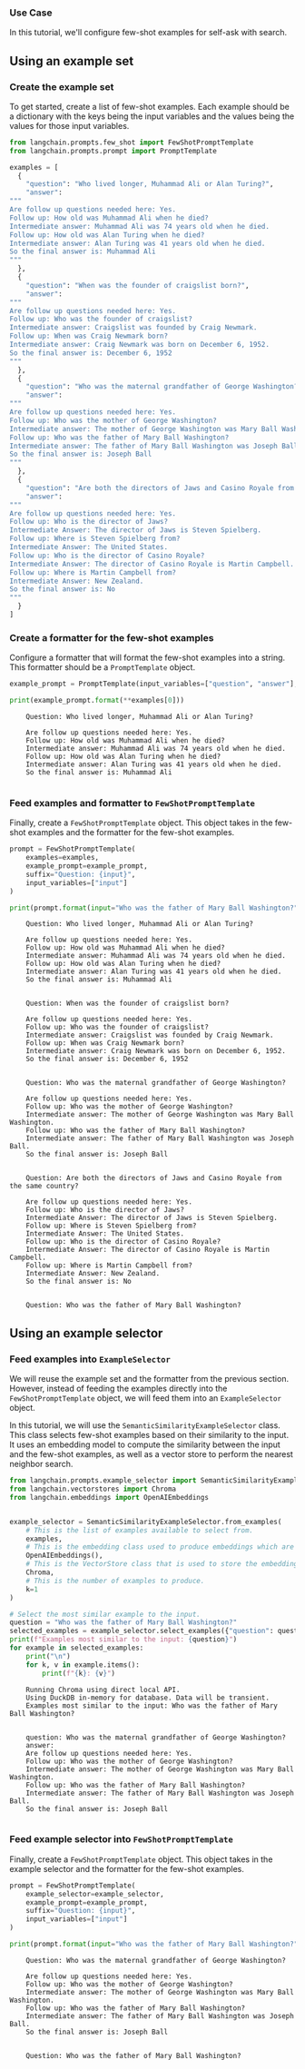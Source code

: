 ### Use Case

In this tutorial, we'll configure few-shot examples for self-ask with search.


## Using an example set

### Create the example set

To get started, create a list of few-shot examples. Each example should be a dictionary with the keys being the input variables and the values being the values for those input variables.

```python
from langchain.prompts.few_shot import FewShotPromptTemplate
from langchain.prompts.prompt import PromptTemplate

examples = [
  {
    "question": "Who lived longer, Muhammad Ali or Alan Turing?",
    "answer": 
"""
Are follow up questions needed here: Yes.
Follow up: How old was Muhammad Ali when he died?
Intermediate answer: Muhammad Ali was 74 years old when he died.
Follow up: How old was Alan Turing when he died?
Intermediate answer: Alan Turing was 41 years old when he died.
So the final answer is: Muhammad Ali
"""
  },
  {
    "question": "When was the founder of craigslist born?",
    "answer": 
"""
Are follow up questions needed here: Yes.
Follow up: Who was the founder of craigslist?
Intermediate answer: Craigslist was founded by Craig Newmark.
Follow up: When was Craig Newmark born?
Intermediate answer: Craig Newmark was born on December 6, 1952.
So the final answer is: December 6, 1952
"""
  },
  {
    "question": "Who was the maternal grandfather of George Washington?",
    "answer":
"""
Are follow up questions needed here: Yes.
Follow up: Who was the mother of George Washington?
Intermediate answer: The mother of George Washington was Mary Ball Washington.
Follow up: Who was the father of Mary Ball Washington?
Intermediate answer: The father of Mary Ball Washington was Joseph Ball.
So the final answer is: Joseph Ball
"""
  },
  {
    "question": "Are both the directors of Jaws and Casino Royale from the same country?",
    "answer":
"""
Are follow up questions needed here: Yes.
Follow up: Who is the director of Jaws?
Intermediate Answer: The director of Jaws is Steven Spielberg.
Follow up: Where is Steven Spielberg from?
Intermediate Answer: The United States.
Follow up: Who is the director of Casino Royale?
Intermediate Answer: The director of Casino Royale is Martin Campbell.
Follow up: Where is Martin Campbell from?
Intermediate Answer: New Zealand.
So the final answer is: No
"""
  }
]
```

### Create a formatter for the few-shot examples

Configure a formatter that will format the few-shot examples into a string. This formatter should be a `PromptTemplate` object.


```python
example_prompt = PromptTemplate(input_variables=["question", "answer"], template="Question: {question}\n{answer}")

print(example_prompt.format(**examples[0]))
```

<CodeOutputBlock lang="python">

```
    Question: Who lived longer, Muhammad Ali or Alan Turing?
    
    Are follow up questions needed here: Yes.
    Follow up: How old was Muhammad Ali when he died?
    Intermediate answer: Muhammad Ali was 74 years old when he died.
    Follow up: How old was Alan Turing when he died?
    Intermediate answer: Alan Turing was 41 years old when he died.
    So the final answer is: Muhammad Ali
    
```

</CodeOutputBlock>

### Feed examples and formatter to `FewShotPromptTemplate`

Finally, create a `FewShotPromptTemplate` object. This object takes in the few-shot examples and the formatter for the few-shot examples.


```python
prompt = FewShotPromptTemplate(
    examples=examples, 
    example_prompt=example_prompt, 
    suffix="Question: {input}", 
    input_variables=["input"]
)

print(prompt.format(input="Who was the father of Mary Ball Washington?"))
```

<CodeOutputBlock lang="python">

```
    Question: Who lived longer, Muhammad Ali or Alan Turing?
    
    Are follow up questions needed here: Yes.
    Follow up: How old was Muhammad Ali when he died?
    Intermediate answer: Muhammad Ali was 74 years old when he died.
    Follow up: How old was Alan Turing when he died?
    Intermediate answer: Alan Turing was 41 years old when he died.
    So the final answer is: Muhammad Ali
    
    
    Question: When was the founder of craigslist born?
    
    Are follow up questions needed here: Yes.
    Follow up: Who was the founder of craigslist?
    Intermediate answer: Craigslist was founded by Craig Newmark.
    Follow up: When was Craig Newmark born?
    Intermediate answer: Craig Newmark was born on December 6, 1952.
    So the final answer is: December 6, 1952
    
    
    Question: Who was the maternal grandfather of George Washington?
    
    Are follow up questions needed here: Yes.
    Follow up: Who was the mother of George Washington?
    Intermediate answer: The mother of George Washington was Mary Ball Washington.
    Follow up: Who was the father of Mary Ball Washington?
    Intermediate answer: The father of Mary Ball Washington was Joseph Ball.
    So the final answer is: Joseph Ball
    
    
    Question: Are both the directors of Jaws and Casino Royale from the same country?
    
    Are follow up questions needed here: Yes.
    Follow up: Who is the director of Jaws?
    Intermediate Answer: The director of Jaws is Steven Spielberg.
    Follow up: Where is Steven Spielberg from?
    Intermediate Answer: The United States.
    Follow up: Who is the director of Casino Royale?
    Intermediate Answer: The director of Casino Royale is Martin Campbell.
    Follow up: Where is Martin Campbell from?
    Intermediate Answer: New Zealand.
    So the final answer is: No
    
    
    Question: Who was the father of Mary Ball Washington?
```

</CodeOutputBlock>

## Using an example selector

### Feed examples into `ExampleSelector`

We will reuse the example set and the formatter from the previous section. However, instead of feeding the examples directly into the `FewShotPromptTemplate` object, we will feed them into an `ExampleSelector` object.


In this tutorial, we will use the `SemanticSimilarityExampleSelector` class. This class selects few-shot examples based on their similarity to the input. It uses an embedding model to compute the similarity between the input and the few-shot examples, as well as a vector store to perform the nearest neighbor search.


```python
from langchain.prompts.example_selector import SemanticSimilarityExampleSelector
from langchain.vectorstores import Chroma
from langchain.embeddings import OpenAIEmbeddings


example_selector = SemanticSimilarityExampleSelector.from_examples(
    # This is the list of examples available to select from.
    examples,
    # This is the embedding class used to produce embeddings which are used to measure semantic similarity.
    OpenAIEmbeddings(),
    # This is the VectorStore class that is used to store the embeddings and do a similarity search over.
    Chroma,
    # This is the number of examples to produce.
    k=1
)

# Select the most similar example to the input.
question = "Who was the father of Mary Ball Washington?"
selected_examples = example_selector.select_examples({"question": question})
print(f"Examples most similar to the input: {question}")
for example in selected_examples:
    print("\n")
    for k, v in example.items():
        print(f"{k}: {v}")
```

<CodeOutputBlock lang="python">

```
    Running Chroma using direct local API.
    Using DuckDB in-memory for database. Data will be transient.
    Examples most similar to the input: Who was the father of Mary Ball Washington?
    
    
    question: Who was the maternal grandfather of George Washington?
    answer: 
    Are follow up questions needed here: Yes.
    Follow up: Who was the mother of George Washington?
    Intermediate answer: The mother of George Washington was Mary Ball Washington.
    Follow up: Who was the father of Mary Ball Washington?
    Intermediate answer: The father of Mary Ball Washington was Joseph Ball.
    So the final answer is: Joseph Ball
    
```

</CodeOutputBlock>

### Feed example selector into `FewShotPromptTemplate`

Finally, create a `FewShotPromptTemplate` object. This object takes in the example selector and the formatter for the few-shot examples.


```python
prompt = FewShotPromptTemplate(
    example_selector=example_selector, 
    example_prompt=example_prompt, 
    suffix="Question: {input}", 
    input_variables=["input"]
)

print(prompt.format(input="Who was the father of Mary Ball Washington?"))
```

<CodeOutputBlock lang="python">

```
    Question: Who was the maternal grandfather of George Washington?
    
    Are follow up questions needed here: Yes.
    Follow up: Who was the mother of George Washington?
    Intermediate answer: The mother of George Washington was Mary Ball Washington.
    Follow up: Who was the father of Mary Ball Washington?
    Intermediate answer: The father of Mary Ball Washington was Joseph Ball.
    So the final answer is: Joseph Ball
    
    
    Question: Who was the father of Mary Ball Washington?
```

</CodeOutputBlock>
